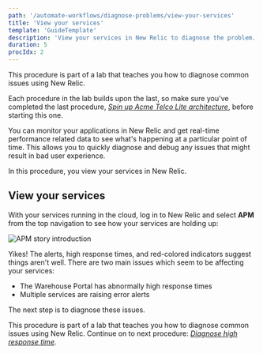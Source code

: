 ```yaml
---
path: '/automate-workflows/diagnose-problems/view-your-services'
title: 'View your services'
template: 'GuideTemplate'
description: 'View your services in New Relic to diagnose the problem.'
duration: 5
procIdx: 2
---
```


<Callout variant="course" title="lab">

This procedure is part of a lab that teaches you how to diagnose common issues using New Relic.

Each procedure in the lab builds upon the last, so make sure you've completed the last procedure, [_Spin up Acme Telco Lite architecture_](/automate-workflows/diagnose-problems/spin-up-acme), before starting this one.

</Callout>

You can monitor your applications in New Relic and get real-time performance related data to see what's happening at a particular point of time. This allows you to quickly diagnose and debug any issues that might result in bad user experience.

In this procedure, you view your services in New Relic.

## View your services

With your services running in the cloud, log in to New Relic and select **APM** from the top navigation to see how your services are holding up:

![APM story introduction](../../../images/telco-lite/story-introduction.png)

Yikes! The alerts, high response times, and red-colored indicators suggest things aren't well. There are two main issues which seem to be affecting your services:

- The Warehouse Portal has abnormally high response times
- Multiple services are raising error alerts

The next step is to diagnose these issues.

<Callout variant="course" title="lab">

This procedure is part of a lab that teaches you how to diagnose common issues using New Relic. Continue on to next procedure: [_Diagnose high response time_](/automate-workflows/diagnose-problems/high-response-times).

</Callout>